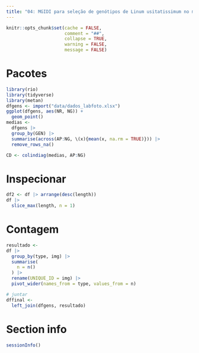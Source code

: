 ```yaml
---
title: "04: MGIDI para seleção de genótipos de Linum usitatissimum no melhoramento genético vegetal"
---
```


```r
knitr::opts_chunk$set(cache = FALSE,
                      comment = "##",
                      collapse = TRUE,
                      warning = FALSE,
                      message = FALSE)

```


# Pacotes

```r
library(rio)
library(tidyverse)
library(metan)
dfgens <- import("data/dados_labfoto.xlsx")
ggplot(dfgens, aes(NR, NG)) +
  geom_point()
medias <- 
  dfgens |> 
  group_by(GEN) |> 
  summarise(across(AP:NG, \(x){mean(x, na.rm = TRUE)})) |> 
  remove_rows_na()

CD <- colindiag(medias, AP:NG)

```


# Inspecionar
```r
df2 <- df |> arrange(desc(length))
df |> 
  slice_max(length, n = 1)
```


# Contagem
```r
resultado <- 
df |> 
  group_by(type, img) |> 
  summarise(
    n = n()
  ) |> 
  rename(UNIQUE_ID = img) |> 
  pivot_wider(names_from = type, values_from = n)

# juntar
dffinal <- 
  left_join(dfgens, resultado)
```


# Section info
```r
sessionInfo()

```

